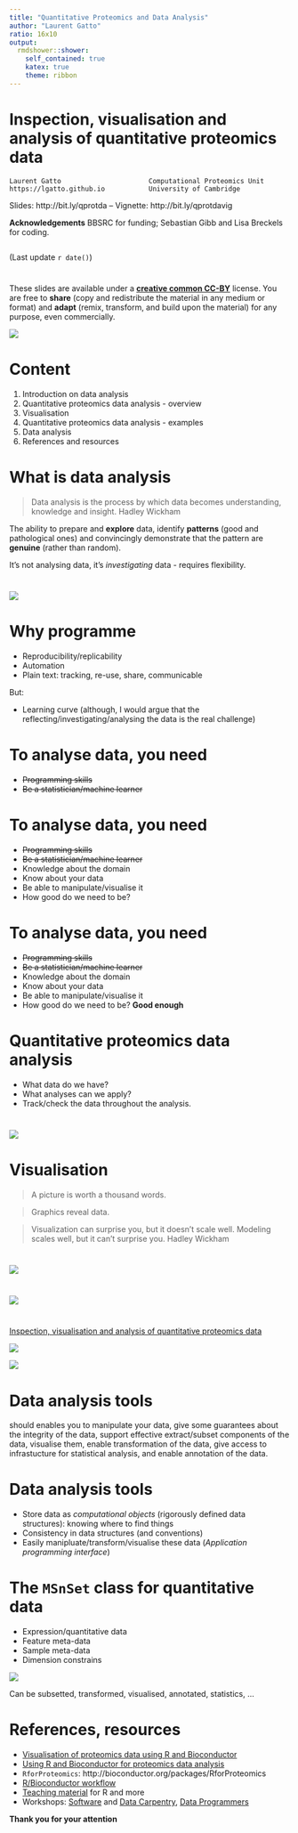 ```yaml
---
title: "Quantitative Proteomics and Data Analysis"
author: "Laurent Gatto"
ratio: 16x10
output:
  rmdshower::shower:
    self_contained: true
    katex: true
    theme: ribbon
---
```


# Inspection, visualisation and analysis of quantitative proteomics data

```
Laurent Gatto                      Computational Proteomics Unit
https://lgatto.github.io           University of Cambridge
```

Slides: http://bit.ly/qprotda -- Vignette: http://bit.ly/qprotdavig

**Acknowledgements**  BBSRC for funding; Sebastian Gibb and Lisa Breckels for coding.

```
```

(Last update `r date()`)

# 

These slides are available under a
[**creative common CC-BY**](http://creativecommons.org/licenses/by/4.0/)
license. You are free to **share** (copy and redistribute the material
in any medium or format) and **adapt** (remix, transform, and build
upon the material) for any purpose, even commercially.

<img src="Figures/cc1.jpg">

# Content

1. Introduction on data analysis
2. Quantitative proteomics data analysis - overview
3. Visualisation
4. Quantitative proteomics data analysis - examples
5. Data analysis
6. References and resources


# What is data analysis

> Data analysis is the process by which data becomes understanding,
> knowledge and insight. Hadley Wickham

The ability to prepare and **explore** data, identify **patterns**
(good and pathological ones) and convincingly demonstrate that the
pattern are **genuine** (rather than random).

It's not analysing data, it's *investigating* data - requires flexibility.

# 

<img src="./Figures/Data_Analysis_Hadley_Wickham.png" class="cover">  


# Why programme

* Reproducibility/replicability
* Automation
* Plain text: tracking, re-use, share, communicable

But: 

* Learning curve (although, I would argue that the
reflecting/investigating/analysing the data is the real challenge)


# To analyse data, you need

* ~~Programming skills~~
* ~~Be a statistician/machine learner~~

# To analyse data, you need

* ~~Programming skills~~
* ~~Be a statistician/machine learner~~
* Knowledge about the domain
* Know about your data
* Be able to manipulate/visualise it
* How good do we need to be? 

# To analyse data, you need

* ~~Programming skills~~
* ~~Be a statistician/machine learner~~
* Knowledge about the domain
* Know about your data
* Be able to manipulate/visualise it
* How good do we need to be? **Good enough**

# Quantitative proteomics data analysis

* What data do we have? 
* What analyses can we apply?
* Track/check the data throughout the analysis.

# 

<img src="./Figures/qprotda.png" class="cover">

# Visualisation

> A picture is worth a thousand words.

> Graphics reveal data.


> Visualization can surprise you, but it doesn’t scale well. Modeling
> scales well, but it can’t surprise you. Hadley Wickham



# 

<img src="./Figures/choosing-a-good-chart.jpg" class="cover">

# 

<img src="./Figures/qprotda-with-plots.png" class="cover">

# 

[Inspection, visualisation and analysis of quantitative proteomics data](http://bit.ly/qprotdavig)

<div class="double">
<p class="double-flow">
<img src="./Figures/msanim1.gif" class="one-col-image">
</p><p class="double-flow">
<img src="./Figures/msanim2.gif" class="one-col-image">
</p>
</div>


# Data analysis tools

should enables you to manipulate your data, give some guarantees about
the integrity of the data, support effective extract/subset components
of the data, visualise them, enable transformation of the data, give
access to infrastucture for statistical analysis, and enable
annotation of the data. 

# Data analysis tools 

* Store data as *computational objects* (rigorously defined data
  structures): knowing where to find things
* Consistency in data structures (and conventions)
* Easily manipluate/transform/visualise these data (*Application
  programming interface*)

# The `MSnSet` class for quantitative data

<div class="double">
<p class="double-flow">
* Expression/quantitative data
* Feature meta-data
* Sample meta-data
* Dimension constrains

</p><p class="double-flow">
<img src="Figures/msnset.png" class="one-col-image">
</p>
</div>

Can be subsetted, transformed, visualised, annotated, statistics, ...

# References, resources

* [Visualisation of proteomics data using R and Bioconductor](http://www.ncbi.nlm.nih.gov/pmc/articles/PMC4510819/)
* [Using R and Bioconductor for proteomics data analysis](http://arxiv.org/pdf/1305.6559v1.pdf)
* `RforProteomics`: http://bioconductor.org/packages/RforProteomics
* [R/Bioconductor workflow](http://bioconductor.org/help/workflows/proteomics/)
* [Teaching material](http://lgatto.github.io/TeachingMaterial/) for
  R and more
* Workshops: [Software](http://software-carpentry.org/) and
  [Data Carpentry](http://www.datacarpentry.org/), 
  [Data Programmers](http://www.dataprogrammers.net/)


**Thank you for your attention**

